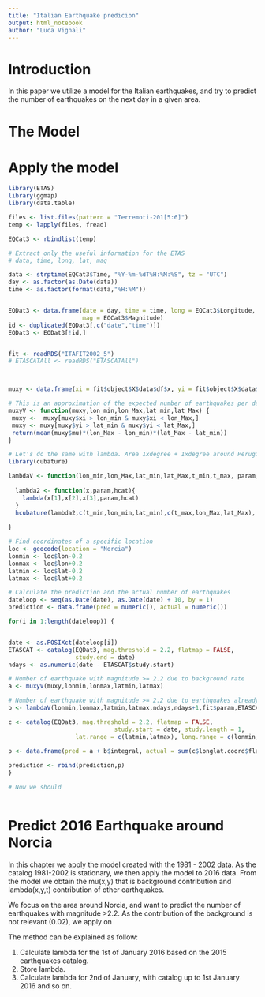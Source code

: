 ```yaml
---
title: "Italian Earthquake predicion"
output: html_notebook
author: "Luca Vignali"
---
```


# Introduction
In this paper we utilize a model for the Italian earthquakes, and try to predict the number of earthquakes on the next day in a given area.


# The Model

# Apply the model

```r
library(ETAS)
library(ggmap)
library(data.table)

```


```r
files <- list.files(pattern = "Terremoti-201[5:6]")
temp <- lapply(files, fread)

EQCat3 <- rbindlist(temp)

# Extract only the useful information for the ETAS
# data, time, long, lat, mag

data <- strptime(EQCat3$Time, "%Y-%m-%dT%H:%M:%S", tz = "UTC")
day <- as.factor(as.Date(data))
time <- as.factor(format(data,"%H:%M"))


EQDat3 <- data.frame(date = day, time = time, long = EQCat3$Longitude, lat = EQCat3$Latitude, 
                     mag = EQCat3$Magnitude)
id <- duplicated(EQDat3[,c("date","time")])
EQDat3 <- EQDat3[!id,]



```


```r
fit <- readRDS("ITAFIT2002_5")
# ETASCATAll <- readRDS("ETASCATAll")



muxy <- data.frame(xi = fit$object$X$data$df$x, yi = fit$object$X$data$df$y, mu = fit$param["mu"]*fit$bk)

# This is an approximation of the expected number of earthquakes per day.
muxyV <- function(muxy,lon_min,lon_Max,lat_min,lat_Max) {
 muxy <-  muxy[muxy$xi > lon_min & muxy$xi < lon_Max,]
 muxy <- muxy[muxy$yi > lat_min & muxy$yi < lat_Max,]
 return(mean(muxy$mu)*(lon_Max - lon_min)*(lat_Max - lat_min))
}

# Let's do the same with lambda. Area 1xdegree + 1xdegree around Perugia is 12,13,42.5,43.5
library(cubature)

lambdaV <- function(lon_min,lon_Max,lat_min,lat_Max,t_min,t_max, param, hcat) {
  
  lambda2 <- function(x,param,hcat){
    lambda(x[1],x[2],x[3],param,hcat)
  }
  hcubature(lambda2,c(t_min,lon_min,lat_min),c(t_max,lon_Max,lat_Max), param, hcat)
      
}

# Find coordinates of a specific location
loc <- geocode(location = "Norcia")
lonmin <- loc$lon-0.2
lonmax <- loc$lon+0.2
latmin <- loc$lat-0.2
latmax <- loc$lat+0.2

# Calculate the prediction and the actual number of earthquakes
dateloop <- seq(as.Date(date), as.Date(date) + 10, by = 1)
prediction <- data.frame(pred = numeric(), actual = numeric())

for(i in 1:length(dateloop)) {


date <- as.POSIXct(dateloop[i])
ETASCAT <- catalog(EQDat3, mag.threshold = 2.2, flatmap = FALSE, 
                   study.end = date)
ndays <- as.numeric(date - ETASCAT$study.start)

# Number of earthquake with magnitude >= 2.2 due to background rate
a <- muxyV(muxy,lonmin,lonmax,latmin,latmax)

# Number of earthquake with magnitude >= 2.2 due to earthquakes already happened.
b <- lambdaV(lonmin,lonmax,latmin,latmax,ndays,ndays+1,fit$param,ETASCAT)

c <- catalog(EQDat3, mag.threshold = 2.2, flatmap = FALSE, 
                              study.start = date, study.length = 1,
                   lat.range = c(latmin,latmax), long.range = c(lonmin,lonmax))

p <- data.frame(pred = a + b$integral, actual = sum(c$longlat.coord$flag == 1))
               
prediction <- rbind(prediction,p)
}

# Now we should



```

# Predict 2016 Earthquake around Norcia

In this chapter we apply the model created with the 1981 - 2002 data. As the catalog 1981-2002 is stationary, we then apply the model to 2016 data. 
From the model we obtain the mu(x,y) that is background contribution and lambda(x,y,t) contribution of other earthquakes.

We focus on the area around Norcia, and want to predict the number of earthquakes with magnitude >2.2. As the contribution of the background is not relevant (0.02), we apply on

The method can be explained as follow:

1. Calculate lambda for the 1st of January 2016 based on the 2015 earthquakes catalog.
2. Store lambda.
3. Calculate lambda for 2nd of January, with catalog up to 1st January 2016 and so on.




